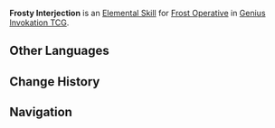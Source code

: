 {{Genius Invokation TCG Skill Infobox
|image      = Frosty Interjection Character Card Skill.png
|type       = Elemental Skill
|character  = Frost Operative
|element    = Cryo
|matching = 3
|effect     = Deals 3 {{Color|Cryo DMG}}.
|order      = 2
}}
'''Frosty Interjection''' is an [[Character Card Elemental Skill|Elemental Skill]] for [[Frost Operative (Character Card)|Frost Operative]] in [[Genius Invokation TCG]].

==Other Languages==
{{Other Languages
|en       = Frosty Interjection
|zhs      = 霜刃截击
|zhs_rm   = Shuāngrèn Jiéjí
|zht      = 霜刃截擊
|zht_rm   = Shuāngrèn Jiéjí
|zh_tl    = Frostblade Interception
|ja       = 霜刃の迎撃
|ja_rm    = Soujin no Geigeki
|ja_tl    = Frostblade Interception
|ko       = 서늘한 요격
|ko_rm    = 
|ko_tl    = 
|es       = Interceptación hojaescarcha
|es_tl    = Frostblade Interception
|fr       = Tranchant gelé
|fr_tl    = Frozen Edge
|ru       = Морозный перехват
|ru_tl    = Frosty Interception
|th       = Frosty Interjection
|vi       = Đao Sương Chặn Đánh
|vi_tl    = 
|de       = Wuchtiger Frosthieb
|de_tl    = Forceful Frost Strike
|id       = Frosty Interjection
|pt       = Interceptação Gelada
|pt_tl    = 
|tr       = Donduran Nidalar
|tr_tl    = 
|it       = Intercettazione glaciale
|it_tl    = 
}}

==Change History==
{{Change History|4.8}}

==Navigation==
{{Genius Invokation TCG Skill Navbox|Frost Operative}}
